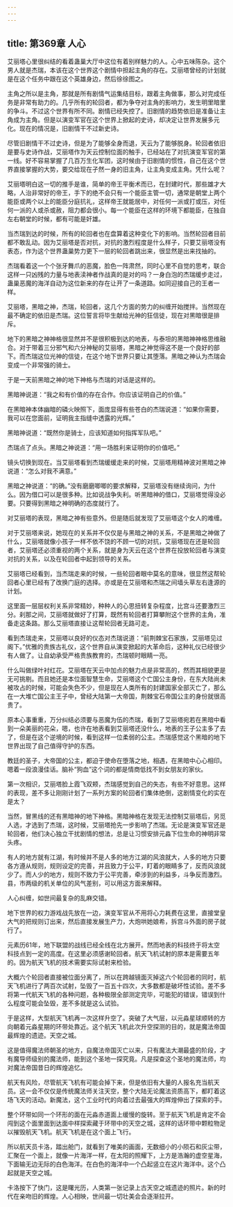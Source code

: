 ```yaml
---
---
---
```

title: 第369章 人心
---



艾丽塔心里很纠结的看着蛊巢大厅中这位有着别样魅力的人。心中五味陈杂。这个男人就是杰瑞，本该在这个世界这个剧情中担起主角的存在。艾丽塔曾经的计划就是在这个任务中跟在这个英雄身边，然后徐徐图之。

主角之所以是主角，那就是所有剧情气运集结目标，跟着主角做事，那么对完成任务是非常有助力的。几乎所有的轮回者，都为争夺对主角的影响力，发生明里暗里的争斗。不过这个世界有所不同。剧情已经失控了。旧剧情的趋势依旧是准备让主角成为主角。但是以演变军官在这个世界上掀起的史诗，却决定让世界发展多元化。现在的情况是，旧剧情干不过新史诗。

尽管旧剧情干不过史诗，但是为了能够全身而退，天云为了能够脱身。轮回者依旧是要与史诗作战，艾丽塔作为天云控制位面的触手，已经站在了对抗演变军官的第一线。好不容易掌握了几百万生化军团，这时候由于旧剧情的惯性，自己在这个世界直接掌握的大势，要交给现在孑然一身的旧主角，让主角变成主角。凭什么呢？

艾丽塔明白这一切的推手是谁，简单的帝王平衡术而已，在封建时代，那些雄才大略，人治非常好的帝王，手下的绝不会只有一个能臣主管一切，通常是朝堂上两个能臣或两个以上的能臣分庭抗礼，这样帝王就能居中，对任何一派或打或压，对任何一派的人或杀或赦，阻力都会很小。每一个能臣在这样的环境下都能臣，在独自左右朝堂的时候，都有可能是奸雄。

当杰瑞到达的时候，所有的轮回者也在盘算着这种变化下的影响。当然轮回者目前都不敢乱动。因为艾丽塔是否对抗，对抗的激烈程度是什么样子，只要艾丽塔没有表态，作为这个世界蛊巢势力更下一层的轮回者跳出来，很显然是出来找抽的。

杰瑞看着这一个个张牙舞爪的恶魔，脸色一阵肃然，同时心里不自觉的思考，联合这样一只凶残的力量与地表渎神者作战真的是对的吗？一身白泡的杰瑞缓步走过，蛊巢恶魔的海洋自动为这位新来的存在让开了一条道路。如同迎接自己的王者一样。

艾丽塔，黑暗之神，杰瑞，轮回者，这几个方面的势力的纠缠开始搅拌。当然现在最不确定的依旧是杰瑞。这位誓言将毕生献给光神的狂信徒，现在对黑暗很是排斥。

地下的黑暗之神神格很显然并不是很积极到达的地表，与泰坦的黑暗神神格思维融合。对于带着三分邪气和六分神秘的艾丽塔，黑暗之神觉得这不是一个良好的部下。而杰瑞这位光神的信徒，在这个地下世界只要让其堕落。黑暗之神认为杰瑞会变成一个非常强的骑士。

于是一天前黑暗之神的地下神格与杰瑞的对话是这样的。

黑暗神说道：“我之和有价值的存在合作。你应该证明自己的价值。”

在黑暗神本体幽暗的磷火映照下，面庞显得有些苍白的杰瑞说道：“如果你需要，我可以在您面前，证明我主指缝中透露的光辉。”

黑暗神说道：“既然你是骑士，应该知道如何指挥军队吧。”

杰瑞点了点头。黑暗之神说道：“用一场胜利来证明你的价值吧。”

镜头切换到现在。当艾丽塔看到杰瑞缓缓走来的时候，艾丽塔用精神波对黑暗之神说道：“怎么对我不满意。”

黑暗之神说道：“的确。”没有磨磨唧唧的要求解释，艾丽塔没有继续询问，为什么。因为借口可以是很多种。比如说战争失利。听黑暗神的借口，艾丽塔觉得没必要。只要得到黑暗之神明确的态度就行了。

对艾丽塔的表现，黑暗之神有些意外。但是随后就发现了艾丽塔这个女人的难缠。

对于艾丽塔来说，她现在的关系并不仅仅是与黑暗之神的关系，不是黑暗之神做了什么，艾丽塔就像小孩子一样不依不饶的不顾一切的对抗，艾丽塔现在还是轮回者，艾丽塔还必须重视的两个关系，就是身为天云在这个世界在投放轮回者与演变对抗的关系，以及在轮回者中起到领导的关系。

艾丽塔已经看到，当杰瑞走来的时候，一些轮回者眼中莫名的意味，很显然这帮轮回者心里已经有了改换门庭的选择。亦或是在艾丽塔和杰瑞之间墙头草左右逢源的计划。

这里面一层层权利关系非常精妙，种种人的心思扭转复杂程度，比宫斗还要激烈三分。刹那之间，艾丽塔就做好了打算，既然有轮回者打算攀附这个世界的主角，准备走这条路。那么艾丽塔直接让这帮轮回者无路可走。

看到杰瑞走来，艾丽塔以良好的仪态对杰瑞说道：“前荆棘宝石家族，艾丽塔见过阁下。”优雅的贵族古礼仪，这个世界自从演变掀起的大革命后，这种礼仪已经很少有人做了。让自幼承受严格贵族教育的，杰瑞顿时眼睛一亮。

什么叫做绿叶衬红花。艾丽塔在天云中加点的魅力点是非常高的，然而其相貌更是无可挑剔。而且她还是本位面智慧生命，艾丽塔这个亡国公主身份，在东大陆尚未被攻占的时候，可能会失色不少，但是现在人类所有的封建国家全部灭亡了，那么在一大堆亡国公主王子中，曾经大陆第一大帝国，荆棘宝石帝国公主的身份就很高贵了。

原本心事重重，万分纠结必须要与恶魔为伍的杰瑞，看到了艾丽塔宛若在黑暗中看到一朵美丽的花朵，嗯，也许在地表看到艾丽塔还没什么，地表的王子公主多了去了，但是在这个逆境的时候，看到这样一位柔弱的公主。杰瑞感觉这个黑暗的地下世界出现了自己值得守护的东西。

教廷的圣子，大帝国的公主，都迫于使命在堕落之地，相遇，在黑暗中心心相印。嗯着一段浪漫佳话。脑补“狗血”这个词的都是情商低找不到女朋友的家伙。

第一次相识，艾丽塔脸上霞飞双颊，杰瑞感觉到自己的失态，有些不好意思。这样的表现，差不多让刚刚计划了一系列方案的轮回者们集体绝倒，这剧情变化的实在是太？

当然，冒黑线的还有黑暗神的地下神格。黑暗神格在发现无法控制艾丽塔后，另觅人选，才选到了杰瑞，这时候，艾丽塔抢先一步影响了杰瑞。无论是演变军官还是轮回者，他们决心独立干扰剧情的想法，总是让习惯安排元淼下位生命的神明非常头疼。

有人的地方就有江湖，有时候并不是人多的地方江湖的风浪就大，人多的地方只要各方遵从规则，规则设定的完善，并且致力于公平，盯着的眼睛多了，反而风浪就少了。而人少的地方，规则不致力于公平完善，牵涉到的利益多，斗争反而激烈。县，市两级的机关单位的风气差别，可以用这方面来解释。

人心纠缠，如世间最复杂的乱麻交错。

地下世界的权力游戏战先放在一边，演变军官从不用将心力耗费在这里，直接堂皇大气的把规则订出来，然后直接发展生产力，大炮哄她娘希，拆宫斗外面的房子就行了。

元素历61年，地下联盟的战线已经全线在北方展开。然而地表的科技终于将太空科技点到一定的高度。在这里必须感谢轮回者。航天飞机试射的原本是需要五年的。因为航天飞机的技术需要实际试射来检验。

大概六个轮回者直接被位面分离了，所以在跨越镜面灭掉这六个轮回者的同时，航天飞机进行了两百次试射，坠毁了一百五十四次，大多数都是破坏性试验。差不多将第一代航天飞机的各种问题，各种极限全部测定完毕，可能犯的错误，错误到什么程度可能会坠毁，差不多就是这么试验。

于是这样，大型航天飞机再一次这样升空了。突破了大气层，以元淼星球顺转的方向朝着元淼星期的环带处靠近。这个航天飞机此次升空探测的目的，就是魔法帝国最辉煌的遗迹。天空之城。

这是值得魔法师朝圣的地方，自魔法帝国灭亡以来，只有魔法大潮最盛的阶段，才有魔导师级别的魔法师，能到这个圣地一探究竟。凡是探查这个圣地的魔法师，均对魔法帝国昔日的辉煌追忆。

航天有风险，尽管航天飞机有可能会掉下来，但是依旧有大量的人报名充当航天员。这一会不仅仅是传统魔法师关注天空，整个大陆无论魔法资质高下，都盯着这场飞天的活动。新魔法，这个工业时代的向着过去最强大的辉煌伸出了探索的手。

整个环带如同一个环形的面在元淼赤道面上缓慢的旋转。至于航天飞机是肯定不会闯到这个面里面到达面中样探索藏于环带中的天空之城，这样的话环带中颗粒物足以摧毁航天飞机。航天飞机是在这个面上飞行。

所以航天员卡洛，踏出舱门，就看到了唯美的画面，无数细小的小陨石和灰尘带，汇聚在一个面上，就像一片海洋一样，在太阳的照耀下，上方是浩瀚的虚空星海，下面输无边无际的白色海洋。在白色的海洋中一个凸起竖立在这片海洋中。这个凸起就是天空之城。

卡洛按下了快门，这是曙光历，人类第一张记录上古天空之城遗迹的照片。新的时代在亲吻旧的辉煌。人心相映，世间最一切壮美会会逐渐拉开。